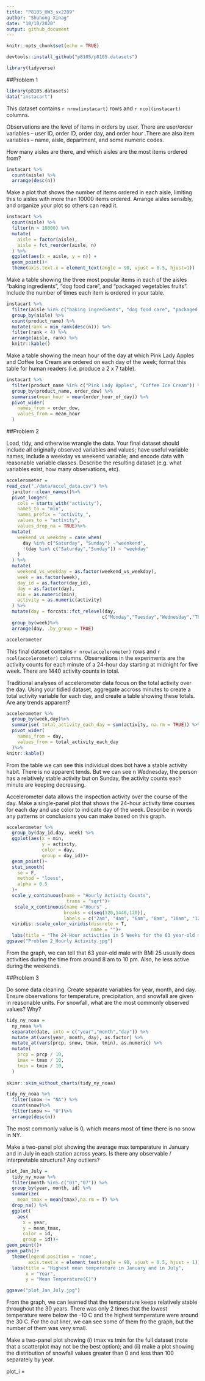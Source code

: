 ```yaml
---
title: "P8105_HW3_sx2289"
author: "Shuhong Xinag"
date: "10/10/2020"
output: github_document
---
```


```r
knitr::opts_chunk$set(echo = TRUE)
```

```r
devtools::install_github("p8105/p8105.datasets")
```
```r
library(tidyverse)
```


##Problem 1
```r
library(p8105.datasets)
data("instacart")
```

This dataset contains `r nrow(instacart)` rows and `r ncol(instacart)` columns.

Observations are the level of items in orders by user. There are user/order variables -- user ID, order ID, order day, and order hour .There are also item variables -- name, aisle, department, and some numeric codes. 

How many aisles are there, and which aisles are the most items ordered from?

```r
instacart %>%
  count(aisle) %>%
  arrange(desc(n))
```

Make a plot that shows the number of items ordered in each aisle, limiting this to aisles with more than 10000 items ordered. Arrange aisles sensibly, and organize your plot so others can read it.

```r
instacart %>%
  count(aisle) %>%
  filter(n > 10000) %>%
  mutate(
    aisle = factor(aisle), 
    aisle = fct_reorder(aisle, n)
  ) %>%
  ggplot(aes(x = aisle, y = n)) +
  geom_point()+
  theme(axis.text.x = element_text(angle = 90, vjust = 0.5, hjust=1))
```

Make a table showing the three most popular items in each of the aisles “baking ingredients”, “dog food care”, and “packaged vegetables fruits”. Include the number of times each item is ordered in your table.

```r
instacart %>%
  filter(aisle %in% c("baking ingredients", "dog food care", "packaged vegetables fruits")) %>%
  group_by(aisle) %>%
  count(product_name) %>%
  mutate(rank = min_rank(desc(n))) %>%
  filter(rank < 4) %>%
  arrange(aisle, rank) %>%
  knitr::kable()
```

Make a table showing the mean hour of the day at which Pink Lady Apples and Coffee Ice Cream are ordered on each day of the week; format this table for human readers (i.e. produce a 2 x 7 table).

```r
instacart %>%
  filter(product_name %in% c("Pink Lady Apples", "Coffee Ice Cream")) %>%
  group_by(product_name, order_dow) %>%
  summarise(mean_hour = mean(order_hour_of_day)) %>%
  pivot_wider(
    names_from = order_dow, 
    values_from = mean_hour
  )
```

##Problem 2

Load, tidy, and otherwise wrangle the data. Your final dataset should include all originally observed variables and values; have useful variable names; include a weekday vs weekend variable; and encode data with reasonable variable classes. Describe the resulting dataset (e.g. what variables exist, how many observations, etc).

```r
accelerometer = 
read_csv("./data/accel_data.csv") %>%
  janitor::clean_names()%>%
  pivot_longer(
    cols = starts_with("activity"),
    names_to = "min",
    names_prefix = "activity_",
    values_to = "activity",
    values_drop_na = TRUE)%>%
  mutate(
    weekend_vs_weekday = case_when(
      day %in% c("Saturday", "Sunday") ~"weenkend",
      !(day %in% c("Saturday","Sunday")) ~ "weekday" 
    )
  ) %>%
  mutate(
    weekend_vs_weekday = as.factor(weekend_vs_weekday),
    week = as.factor(week),
    day_id = as.factor(day_id), 
    day = as.factor(day),
    min = as.numeric(min),
    activity = as.numeric(activity)
  ) %>%
  mutate(day = forcats::fct_relevel(day,
                                   c("Monday","Tuesday","Wednesday","Thursday","Friday", "Saturday","Sunday")))%>%
  group_by(week)%>%
  arrange(day, .by_group = TRUE)

accelerometer
```

This final dataset contains `r nrow(accelerometer)` rows and `r ncol(accelerometer)` columns. Observations in the experiments are the activity counts for each minute of a 24-hour day starting at midnight for five week. There are 1440 activity counts in total. 

Traditional analyses of accelerometer data focus on the total activity over the day. Using your tidied dataset, aggregate accross minutes to create a total activity variable for each day, and create a table showing these totals. Are any trends apparent?

```r
accelerometer %>%
  group_by(week,day)%>%
  summarise( total_activity_each_day = sum(activity, na.rm = TRUE)) %>%
  pivot_wider(
    names_from = day,
    values_from = total_activity_each_day
  )%>%
knitr::kable()
```

From the table we can see this individual does bot have a stable activity habit. There is no apparent tends. But we can see n Wednesday, the person has a relatively stable activity but on Sunday, the activity counts each minute are keeping decreasing. 

Accelerometer data allows the inspection activity over the course of the day. Make a single-panel plot that shows the 24-hour activity time courses for each day and use color to indicate day of the week. Describe in words any patterns or conclusions you can make based on this graph.

```r
accelerometer %>% 
  group_by(day_id,day, week) %>% 
  ggplot(aes(x = min,
             y = activity,
             color = day,
             group = day_id))+
  geom_point()+
  stat_smooth(
    se = F,
    method = "loess",
    alpha = 0.5
  )+
  scale_y_continuous(name = "Hourly Activity Counts", 
                      trans = "sqrt")+
   scale_x_continuous(name ="Hours" ,
                     breaks = c(seq(120,1440,120)), 
                     labels = c("2am", "4am", "6am", "8am", "10am", "12pm","2pm", "4pm", "6pm","8pm", "10pm", "12am")) +
  viridis::scale_color_viridis(discrete = T,
                               name = "")+
  labs(title = "The 24-Hour activities in 5 Weeks for the 63 year-old male with BMI 25 ")
ggsave("Problem 2_Hourly Activity.jpg")
```

From the graph, we can tell that 63 year-old male with BMI 25 usually does activities during the time from around 8 am to 10 pm. Also, he less active during the weekends.

##Problem 3

Do some data cleaning. Create separate variables for year, month, and day. Ensure observations for temperature, precipitation, and snowfall are given in reasonable units. For snowfall, what are the most commonly observed values? Why?

```r
tidy_ny_noaa = 
  ny_noaa %>%
  separate(date, into = c("year","month","day")) %>%
  mutate_at(vars(year, month, day), as.factor) %>%
  mutate_at(vars(prcp, snow, tmax, tmin), as.numeric) %>%
  mutate(
    prcp = prcp / 10,
    tmax = tmax / 10,
    tmin = tmin / 10,
  )
  
skimr::skim_without_charts(tidy_ny_noaa)
```

```r
tidy_ny_noaa %>%
  filter(snow != "NA") %>%
  count(snow)%>%
  filter(snow >= "0")%>%
  arrange(desc(n))
```

The most commonly value is 0, which means most of time there is no snow in NY. 


Make a two-panel plot showing the average max temperature in January and in July in each station across years. Is there any observable / interpretable structure? Any outliers?

```r
plot_Jan_July = 
  tidy_ny_noaa %>%
  filter(month %in% c("01","07")) %>% 
  group_by(year, month, id) %>% 
  summarize(
    mean_tmax = mean(tmax),na.rm = T) %>%
  drop_na() %>%
  ggplot(
    aes(
      x = year,
      y = mean_tmax,
      color = id,
      group = id))+
geom_point()+
geom_path()+
  theme(legend.position = 'none',
        axis.text.x = element_text(angle = 90, vjust = 0.5, hjust = 1)) +
  labs(title = "Highest mean temperature in January and in July",
       x = "Year",
       y = "Mean Temperature(C)")

ggsave("plot_Jan_July.jpg")
```

From the graph, we can learned that the temperature keeps relatively stable throughout the 30 years. There was only 2 times that the lowest temperature were below the -10 C and the highest temperature were around the 30 C. For the out liner, we can see some of them fro the graph, but the number of them was very small.

Make a two-panel plot showing (i) tmax vs tmin for the full dataset (note that a scatterplot may not be the best option); and (ii) make a plot showing the distribution of snowfall values greater than 0 and less than 100 separately by year.

plot_i = 

